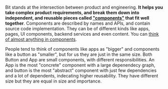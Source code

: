 
Bit stands at the intersection between product and engineering. **It helps you take complex product requirements, and break them down into independent, 
and reusable pieces called ["components"](/components) that fit well together**. Components are described by names and APIs, and contain source code implementation. 
They can be of different kinds like apps, pages, UI components, backend services and even content. You can [think of almost anything in components](/thinking-in-components).

People tend to think of components like apps as "bigger" and components like a button as "smaller", but for us they are just in the same size. Both Button and App are 
small components, with different responsibilities. An App is the most "concrete" component with a large depenendecy graph, and button is the most "abstract" component with just few
dependencies and a lot of dependents, indecating higher reusability. They have different size but they are equal in size and importance.
